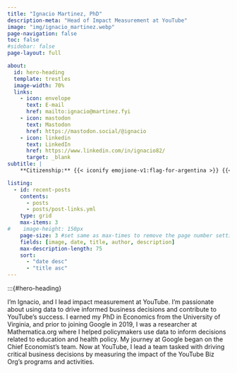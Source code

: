 ```yaml
---
title: "Ignacio Martinez, PhD"
description-meta: "Head of Impact Measurement at YouTube"
image: "img/ignacio_martinez.webp"
page-navigation: false
toc: false
#sidebar: false
page-layout: full

about:
  id: hero-heading
  template: trestles
  image-width: 70%
  links:
    - icon: envelope
      text: E-mail
      href: mailto:ignacio@martinez.fyi
    - icon: mastodon
      text: Mastodon
      href: https://mastodon.social/@ignacio  
    - icon: linkedin
      text: LinkedIn
      href: https://www.linkedin.com/in/ignacio82/
      target: _blank
subtitle: | 
    **Citizenship:** {{< iconify emojione-v1:flag-for-argentina >}} {{< iconify emojione-v1:flag-for-united-states >}}

listing:
  - id: recent-posts
    contents: 
      - posts
      - posts/post-links.yml
    type: grid
    max-items: 3
#    image-height: 150px
    page-size: 3 #set same as max-times to remove the page number setting
    fields: [image, date, title, author, description]
    max-description-length: 75
    sort: 
      - "date desc"
      - "title asc"
---
```


<link rel="me" href="https://mastodon.social/@ignacio">



:::{#hero-heading}

I'm Ignacio, and I lead impact measurement at YouTube. I'm passionate about using data to drive informed business decisions and contribute to YouTube's success. I earned my PhD in Economics from the University of Virginia, and prior to joining Google in 2019, I was a researcher at Mathematica.org where I helped policymakers use data to inform decisions related to education and health policy. My journey at Google began on the Chief Economist's team. Now at YouTube, I lead a team tasked with driving critical business decisions by measuring the impact of the YouTube Biz Org's programs and activities.
